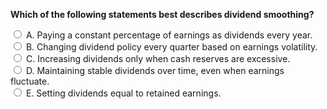 ::: {.question-block}

<form onsubmit="event.preventDefault(); checkAnswer('module10_mcq_q51')" data-correct-answer="D">
<strong style="display: block;">Which of the following statements best describes dividend smoothing?</strong>

<label><input type="radio" name="module10_mcq_q51" value="A"> A. Paying a constant percentage of earnings as dividends every year.</label><br>
<label><input type="radio" name="module10_mcq_q51" value="B"> B. Changing dividend policy every quarter based on earnings volatility.</label><br>
<label><input type="radio" name="module10_mcq_q51" value="C"> C. Increasing dividends only when cash reserves are excessive.</label><br>
<label><input type="radio" name="module10_mcq_q51" value="D"> D. Maintaining stable dividends over time, even when earnings fluctuate.</label><br>
<label><input type="radio" name="module10_mcq_q51" value="E"> E. Setting dividends equal to retained earnings.</label><br>
</form>

<div id="feedback-module10_mcq_q51" class="feedback" data-status="" style="display:none;">
✅ D is correct. Dividend smoothing refers to firms maintaining relatively constant dividend payments, avoiding frequent adjustments in response to short-term earnings changes.
</div>

:::
